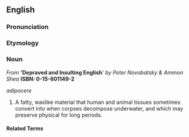 ==English==

===Pronunciation===
{{substub}}

===Etymology===
{{substub}}

===Noun===
''From'' ''''Depraved and Insulting English'''' ''by Peter Novobatsky & Ammon Shea'' '''ISBN: 0-15-601149-2'''

''adipocere''

# A fatty, waxlike material that human and animal tissues sometimes convert into when corpses decompose underwater, and which may preserve physical for long periods.

====Related Terms====
{{substub}}